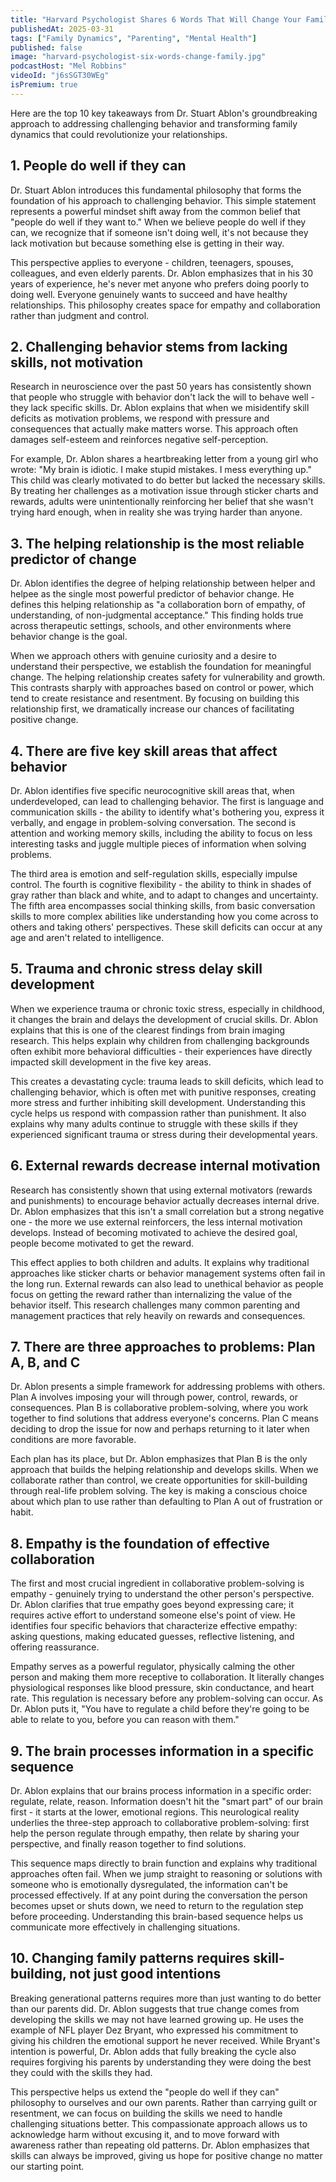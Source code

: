 ```yaml
---
title: "Harvard Psychologist Shares 6 Words That Will Change Your Family"
publishedAt: 2025-03-31
tags: ["Family Dynamics", "Parenting", "Mental Health"]
published: false
image: "harvard-psychologist-six-words-change-family.jpg"
podcastHost: "Mel Robbins"
videoId: "j6sSGT30WEg"
isPremium: true
---
```



<PodcastSummaryPageLayout frontmatter={frontmatter}>

Here are the top 10 key takeaways from Dr. Stuart Ablon's groundbreaking approach to addressing challenging behavior and transforming family dynamics that could revolutionize your relationships.

## 1. People do well if they can

Dr. Stuart Ablon introduces this fundamental philosophy that forms the foundation of his approach to challenging behavior. This simple statement represents a powerful mindset shift away from the common belief that "people do well if they want to." When we believe people do well if they can, we recognize that if someone isn't doing well, it's not because they lack motivation but because something else is getting in their way.

This perspective applies to everyone - children, teenagers, spouses, colleagues, and even elderly parents. Dr. Ablon emphasizes that in his 30 years of experience, he's never met anyone who prefers doing poorly to doing well. Everyone genuinely wants to succeed and have healthy relationships. This philosophy creates space for empathy and collaboration rather than judgment and control.

## 2. Challenging behavior stems from lacking skills, not motivation

Research in neuroscience over the past 50 years has consistently shown that people who struggle with behavior don't lack the will to behave well - they lack specific skills. Dr. Ablon explains that when we misidentify skill deficits as motivation problems, we respond with pressure and consequences that actually make matters worse. This approach often damages self-esteem and reinforces negative self-perception.

For example, Dr. Ablon shares a heartbreaking letter from a young girl who wrote: "My brain is idiotic. I make stupid mistakes. I mess everything up." This child was clearly motivated to do better but lacked the necessary skills. By treating her challenges as a motivation issue through sticker charts and rewards, adults were unintentionally reinforcing her belief that she wasn't trying hard enough, when in reality she was trying harder than anyone.

## 3. The helping relationship is the most reliable predictor of change

Dr. Ablon identifies the degree of helping relationship between helper and helpee as the single most powerful predictor of behavior change. He defines this helping relationship as "a collaboration born of empathy, of understanding, of non-judgmental acceptance." This finding holds true across therapeutic settings, schools, and other environments where behavior change is the goal.

When we approach others with genuine curiosity and a desire to understand their perspective, we establish the foundation for meaningful change. The helping relationship creates safety for vulnerability and growth. This contrasts sharply with approaches based on control or power, which tend to create resistance and resentment. By focusing on building this relationship first, we dramatically increase our chances of facilitating positive change.

## 4. There are five key skill areas that affect behavior

Dr. Ablon identifies five specific neurocognitive skill areas that, when underdeveloped, can lead to challenging behavior. The first is language and communication skills - the ability to identify what's bothering you, express it verbally, and engage in problem-solving conversation. The second is attention and working memory skills, including the ability to focus on less interesting tasks and juggle multiple pieces of information when solving problems.

The third area is emotion and self-regulation skills, especially impulse control. The fourth is cognitive flexibility - the ability to think in shades of gray rather than black and white, and to adapt to changes and uncertainty. The fifth area encompasses social thinking skills, from basic conversation skills to more complex abilities like understanding how you come across to others and taking others' perspectives. These skill deficits can occur at any age and aren't related to intelligence.

## 5. Trauma and chronic stress delay skill development

When we experience trauma or chronic toxic stress, especially in childhood, it changes the brain and delays the development of crucial skills. Dr. Ablon explains that this is one of the clearest findings from brain imaging research. This helps explain why children from challenging backgrounds often exhibit more behavioral difficulties - their experiences have directly impacted skill development in the five key areas.

This creates a devastating cycle: trauma leads to skill deficits, which lead to challenging behavior, which is often met with punitive responses, creating more stress and further inhibiting skill development. Understanding this cycle helps us respond with compassion rather than punishment. It also explains why many adults continue to struggle with these skills if they experienced significant trauma or stress during their developmental years.

## 6. External rewards decrease internal motivation

Research has consistently shown that using external motivators (rewards and punishments) to encourage behavior actually decreases internal drive. Dr. Ablon emphasizes that this isn't a small correlation but a strong negative one - the more we use external reinforcers, the less internal motivation develops. Instead of becoming motivated to achieve the desired goal, people become motivated to get the reward.

This effect applies to both children and adults. It explains why traditional approaches like sticker charts or behavior management systems often fail in the long run. External rewards can also lead to unethical behavior as people focus on getting the reward rather than internalizing the value of the behavior itself. This research challenges many common parenting and management practices that rely heavily on rewards and consequences.

## 7. There are three approaches to problems: Plan A, B, and C

Dr. Ablon presents a simple framework for addressing problems with others. Plan A involves imposing your will through power, control, rewards, or consequences. Plan B is collaborative problem-solving, where you work together to find solutions that address everyone's concerns. Plan C means deciding to drop the issue for now and perhaps returning to it later when conditions are more favorable.

Each plan has its place, but Dr. Ablon emphasizes that Plan B is the only approach that builds the helping relationship and develops skills. When we collaborate rather than control, we create opportunities for skill-building through real-life problem solving. The key is making a conscious choice about which plan to use rather than defaulting to Plan A out of frustration or habit.

## 8. Empathy is the foundation of effective collaboration

The first and most crucial ingredient in collaborative problem-solving is empathy - genuinely trying to understand the other person's perspective. Dr. Ablon clarifies that true empathy goes beyond expressing care; it requires active effort to understand someone else's point of view. He identifies four specific behaviors that characterize effective empathy: asking questions, making educated guesses, reflective listening, and offering reassurance.

Empathy serves as a powerful regulator, physically calming the other person and making them more receptive to collaboration. It literally changes physiological responses like blood pressure, skin conductance, and heart rate. This regulation is necessary before any problem-solving can occur. As Dr. Ablon puts it, "You have to regulate a child before they're going to be able to relate to you, before you can reason with them."

## 9. The brain processes information in a specific sequence

Dr. Ablon explains that our brains process information in a specific order: regulate, relate, reason. Information doesn't hit the "smart part" of our brain first - it starts at the lower, emotional regions. This neurological reality underlies the three-step approach to collaborative problem-solving: first help the person regulate through empathy, then relate by sharing your perspective, and finally reason together to find solutions.

This sequence maps directly to brain function and explains why traditional approaches often fail. When we jump straight to reasoning or solutions with someone who is emotionally dysregulated, the information can't be processed effectively. If at any point during the conversation the person becomes upset or shuts down, we need to return to the regulation step before proceeding. Understanding this brain-based sequence helps us communicate more effectively in challenging situations.

## 10. Changing family patterns requires skill-building, not just good intentions

Breaking generational patterns requires more than just wanting to do better than our parents did. Dr. Ablon suggests that true change comes from developing the skills we may not have learned growing up. He uses the example of NFL player Dez Bryant, who expressed his commitment to giving his children the emotional support he never received. While Bryant's intention is powerful, Dr. Ablon adds that fully breaking the cycle also requires forgiving his parents by understanding they were doing the best they could with the skills they had.

This perspective helps us extend the "people do well if they can" philosophy to ourselves and our own parents. Rather than carrying guilt or resentment, we can focus on building the skills we need to handle challenging situations better. This compassionate approach allows us to acknowledge harm without excusing it, and to move forward with awareness rather than repeating old patterns. Dr. Ablon emphasizes that skills can always be improved, giving us hope for positive change no matter our starting point.

</PodcastSummaryPageLayout>
